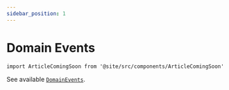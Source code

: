 ```yaml
---
sidebar_position: 1
---
```


# Domain Events

```mdx-code-block
import ArticleComingSoon from '@site/src/components/ArticleComingSoon'
```

<ArticleComingSoon />

See available [`DomainEvents`](/api/core-events/class/DomainEvent).
